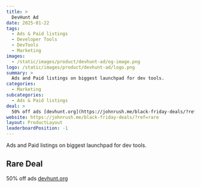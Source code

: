 ```yaml
---
title: >
  DevHunt Ad
date: 2025-01-22
tags:
  - Ads & Paid listings
  - Developer Tools
  - DevTools
  - Marketing
images:
  - /static/images/product/devhunt-ad/og-image.png
logo: /static/images/product/devhunt-ad/logo.png
summary: >
  Ads and Paid listings on biggest launchpad for dev tools.
categories:
  - Marketing
subcategories:
  - Ads & Paid listings
deal: >
  50% off ads [devhunt.org](https://johnrush.me/black-friday-deals/?ref=rare)
website: https://johnrush.me/black-friday-deals/?ref=rare
layout: ProductLayout
leaderboardPosition: -1
---
```

Ads and Paid listings on biggest launchpad for dev tools.

## Rare Deal

50% off ads [devhunt.org](https://johnrush.me/black-friday-deals/?ref=rare)
